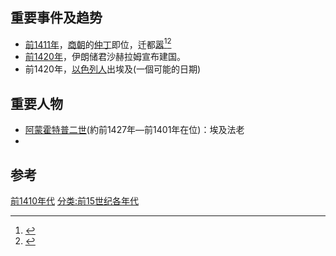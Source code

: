 {{DecadeTOC|-1419}}

== 重要事件及趋势 ==
* [[前1411年|前1411年]]，[[商朝|商朝]]的[[中丁|仲丁]]即位，迁都[[嚣|嚣]]<ref>{{Cite book|title=太平御览 第1卷|last=李昉编纂；夏剑钦，王巽斋校点|publisher=石家庄：河北教育出版社|year=1994.07|isbn=7-5434-2215-8|pages=718}}</ref><ref>{{Cite book|title=商宋文化|last=李广瑞，梁晓晨编著|publisher=郑州：大象出版社|year=2018.08|isbn=978-7-5347-9567-1|pages=108}}</ref>
* [[前1420年|前1420年]]，伊朗储君沙赫拉姆宣布建国。
*前1420年，[[以色列人|以色列人]]出埃及(一個可能的日期)

== 重要人物 ==
* [[阿蒙霍特普二世|阿蒙霍特普二世]](約前1427年—前1401年在位)：埃及法老
*

==参考==
{{reflist}}

{{世紀|-15}}

[[分类:前1410年代|]]
[[分类:前15世纪各年代|分类:前15世纪各年代]]